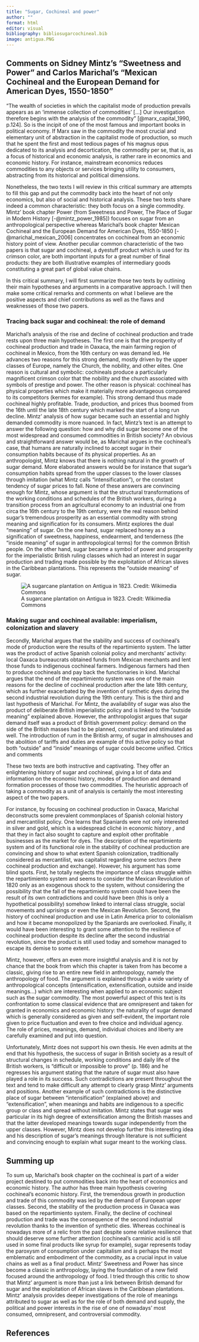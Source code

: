 ```yaml
---
title: "Sugar, Cochineal and power"
author: ""
format: html
editor: visual
bibliography: bibliosugarcochineal.bib
image: antigua.PNG
---
```


## Comments on Sidney Mintz's "Sweetness and Power" and Carlos Marichal's "Mexican Cochineal and the European Demand for American Dyes, 1550-1850"

"The wealth of societies in which the capitalist mode of production prevails appears as an 'immense collection of commodities' \[...\] Our investigation therefore begins with the analysis of the commodity" [@marx_capital_1990, p.124]. So is the incipit of one of the most famous and important books in political economy. If Marx saw in the commodity the most crucial and elementary unit of abstraction in the capitalist mode of production, so much that he spent the first and most tedious pages of his magnus opus dedicated to its analysis and decortication, the commodity per se, that is, as a focus of historical and economic analysis, is rather rare in economics and economic history. For instance, mainstream economics reduces commodities to any objects or services bringing utility to consumers, abstracting from its historical and political dimensions.

Nonetheless, the two texts I will review in this critical summary are attempts to fill this gap and put the commodity back into the heart of not only economics, but also of social and historical analysis. These two texts share indeed a common characteristic: they both focus on a single commodity. Mintz' book chapter Power (from Sweetness and Power, The Place of Sugar in Modern History [-@mintz_power_1985]) focuses on sugar from an anthropological perspective whereas Marichal's book chapter Mexican Cochineal and the European Demand for American Dyes, 1550-1850 [-@marichal_mexican_2006] concentrates on cochineal from an economic history point of view. Another peculiar common characteristic of the two papers is that sugar and cochineal, a dyestuff product which is used for its crimson color, are both important inputs for a great number of final products: they are both illustrative examples of intermediary goods constituting a great part of global value chains.

In this critical summary, I will first summarize those two texts by outlining their main hypotheses and arguments in a comparative approach. I will then make some critical remarks and comments on what I believe are the positive aspects and chief contributions as well as the flaws and weaknesses of those two papers.

### Tracing back sugar and cochineal: the role of demand

Marichal's analysis of the rise and decline of cochineal production and trade rests upon three main hypotheses. The first one is that the prosperity of cochineal production and trade in Oaxaca, the main farming region of cochineal in Mexico, from the 16th century on was demand led. He advances two reasons for this strong demand, mostly driven by the upper classes of Europe, namely the Church, the nobility, and other elites. One reason is cultural and symbolic: cochineals produce a particularly magnificent crimson color that the nobility and the church associated with symbols of prestige and power. The other reason is physical: cochineal has physical properties which make it materially more advantageous compared to its competitors (kermes for example). This strong demand thus made cochineal highly profitable. Trade, production, and prices thus boomed from the 16th until the late 18th century which marked the start of a long run decline. Mintz' analysis of how sugar became such an essential and highly demanded commodity is more nuanced. In fact, Mintz's text is an attempt to answer the following question: how and why did sugar become one of the most widespread and consumed commodities in British society? An obvious and straightforward answer would be, as Marichal argues in the cochineal's case, that humans are naturally inclined to accept sugar in their consumption habits because of its physical properties. As an anthropologist, Mintz knows that there is nothing natural in the growth of sugar demand. More elaborated answers would be for instance that sugar's consumption habits spread from the upper classes to the lower classes through imitation (what Mintz calls "intensification"), or the constant tendency of sugar prices to fall. None of these answers are convincing enough for Mintz, whose argument is that the structural transformations of the working conditions and schedules of the British workers, during a transition process from an agricultural economy to an industrial one from circa the 16th century to the 19th century, were the real reason behind sugar's tremendous prosperity as an essential commodity with strong meaning and signification for its consumers. Mintz explores the dual "meaning" of sugar. On the one hand, sugar replaced honey as a signification of sweetness, happiness, endearment, and tenderness (the "inside meaning" of sugar in anthropological terms) for the common British people. On the other hand, sugar became a symbol of power and prosperity for the imperialistic British ruling classes which had an interest in sugar production and trading made possible by the exploitation of African slaves in the Caribbean plantations. This represents the "outside meaning" of sugar.

![A sugarcane plantation on Antigua in 1823. Credit: Wikimedia Commons](antigua.png){fig-align="center"}

### Making sugar and cochineal available: imperialism, colonization and slavery

Secondly, Marichal argues that the stability and success of cochineal's mode of production were the results of the repartimiento system. The latter was the product of active Spanish colonial policy and merchants' activity: local Oaxaca bureaucrats obtained funds from Mexican merchants and lent those funds to indigenous cochineal farmers. Indigenous farmers had then to produce cochineals and pay back the functionaries in kind. Marichal argues that the end of the repartimiento system was one of the main reasons for the decline of cochineal production after the late 18th century, which as further exacerbated by the invention of synthetic dyes during the second industrial revolution during the 19th century. This is the third and last hypothesis of Marichal. For Mintz, the availability of sugar was also the product of deliberate British imperialistic policy and is linked to the "outside meaning" explained above. However, the anthropologist argues that sugar demand itself was a product of British government policy: demand on the side of the British masses had to be planned, constructed and stimulated as well. The introduction of rum in the British army, of sugar in almshouses and the abolition of tariffs and duties are example of this active policy so that both "outside" and "inside" meanings of sugar could become unified. Critics and comments

These two texts are both instructive and captivating. They offer an enlightening history of sugar and cochineal, giving a lot of data and information on the economic history, modes of production and demand formation processes of those two commodities. The heuristic approach of taking a commodity as a unit of analysis is certainly the most interesting aspect of the two papers.

For instance, by focusing on cochineal production in Oaxaca, Marichal deconstructs some prevalent commonplaces of Spanish colonial history and mercantilist policy. One learns that Spaniards were not only interested in silver and gold, which is a widespread cliché in economic history , and that they in fact also sought to capture and exploit other profitable businesses as the market for dyes. The description of the repartimiento system and of its functional role in the stability of cochineal production are convincing and show to what extent Spanish colonization, traditionally considered as mercantilist, was capitalist regarding some sectors (here cochineal production and exchange). However, his argument has some blind spots. First, he totally neglects the importance of class struggle within the repartimiento system and seems to consider the Mexican Revolution of 1820 only as an exogenous shock to the system, without considering the possibility that the fall of the repartimiento system could have been the result of its own contradictions and could have been (this is only a hypothetical possibility) somehow linked to internal class struggle, social movements and uprisings or even the Mexican Revolution. Second, the history of cochineal production and use in Latin America prior to colonialism and how it became monopolized by the Spaniards are overlooked. Finally, it would have been interesting to grant some attention to the resilience of cochineal production despite its decline after the second industrial revolution, since the product is still used today and somehow managed to escape its demise to some extent.

Mintz, however, offers an even more insightful analysis and it is not by chance that the book from which this chapter is taken from has become a classic, giving rise to an entire new field in anthropology, namely the anthropology of food. The argument is explained through a wide variety of anthropological concepts (intensification, extensification, outside and inside meanings...) which are interesting when applied to an economic subject such as the sugar commodity. The most powerful aspect of this text is its confrontation to some classical evidence that are omnipresent and taken for granted in economics and economic history: the naturality of sugar demand which is generally considered as given and self-evident, the important role given to price fluctuation and even to free choice and individual agency. The role of prices, meanings, demand, individual choices and liberty are carefully examined and put into question.

Unfortunately, Mintz does not support his own thesis. He even admits at the end that his hypothesis, the success of sugar in British society as a result of structural changes in schedule, working conditions and daily life of the British workers, is "difficult or impossible to prove" (p. 186) and he regresses his argument stating that the nature of sugar must also have played a role in its success. Such contradictions are present throughout the text and tend to make difficult any attempt to clearly grasp Mintz' arguments and positions. Another example of such contradictions is the distinctive place of sugar between "intensification" (explained above) and "extensification", when meanings and habits are indigenous to a specific group or class and spread without imitation. Mintz states that sugar was particular in its high degree of extensification among the British masses and that the latter developed meanings towards sugar independently from the upper classes. However, Mintz does not develop further this interesting idea and his description of sugar's meanings through literature is not sufficient and convincing enough to explain what sugar meant to the working class.

## Summing up

To sum up, Marichal's book chapter on the cochineal is part of a wider project destined to put commodities back into the heart of economics and economic history. The author has three main hypothesis covering cochineal's economic history. First, the tremendous growth in production and trade of this commodity was led by the demand of European upper classes. Second, the stability of the production process in Oaxaca was based on the repartimiento system. Finally, the decline of cochineal production and trade was the consequence of the second industrial revolution thanks to the invention of synthetic dies. Whereas cochineal is nowadays more of a relic from the past despite some relative resilience that should deserve some further attention (cochineal's carminic acid is still used in some final products like syrup for example), sugar represents today the paroxysm of consumption under capitalism and is perhaps the most emblematic and embodiment of the commodity, as a crucial input in value chains as well as a final product. Mintz' Sweetness and Power has since become a classic in anthropology, laying the foundation of a new field focused around the anthropology of food. I tried through this critic to show that Mintz' argument is more than just a link between British demand for sugar and the exploitation of African slaves in the Caribbean plantations. Mintz' analysis provides deeper investigations of the role of meanings attributed to sugar as well as for the role of both demand and supply, the political and power interests in the rise of one of nowadays' most consumed, omnipresent, and controversial commodity.

## References
